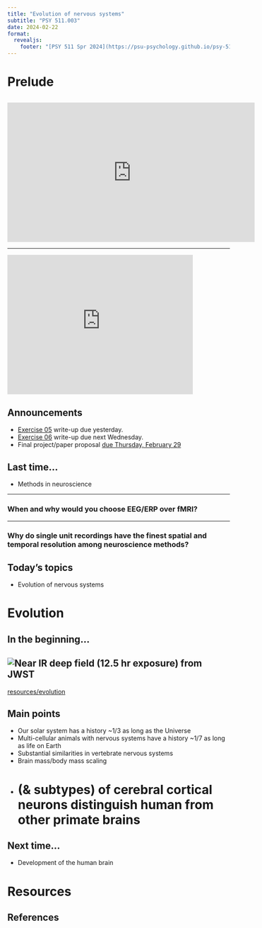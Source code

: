 ```yaml
---
title: "Evolution of nervous systems"
subtitle: "PSY 511.003"
date: 2024-02-22
format: 
  revealjs:
    footer: "[PSY 511 Spr 2024](https://psu-psychology.github.io/psy-511-scan-fdns-2024-spring/)"
---
```


# Prelude

## {.center}

<div class="center_img">
<iframe width="560" height="315" src="https://www.youtube.com/embed/j6y1o6woVaY" frameborder="0" allowfullscreen></iframe>
</div>

---

<iframe width="420" height="315" src="https://www.youtube.com/embed/QMshTTIp7SA" frameborder="0" allowfullscreen></iframe>

## Announcements

- [Exercise 05](../exercises/ex05.qmd) write-up [due yesterday.]{.orange_due}
- [Exercise 06](../exercises/ex06.qmd) write-up [due next Wednesday.]{.orange_due}
- Final project/paper proposal [due Thursday, February 29](../resources/final-project.qmd){.orange_due}

## Last time...

- Methods in neuroscience

---

### When and why would you choose EEG/ERP over fMRI?

---

### Why do single unit recordings have the finest spatial and temporal resolution among neuroscience methods?

## Today's topics

- Evolution of nervous systems

# Evolution

## In the beginning...

![Near IR deep field (12.5 hr exposure) from JWST](https://www.nasa.gov/wp-content/uploads/2023/03/main_image_deep_field_smacs0723-5mb.jpg)
---

[resources/evolution](../resources/evolution.qmd)

## Main points

- Our solar system has a history ~1/3 as long as the Universe
- Multi-cellular animals with nervous systems have a history ~1/7 as long as life on Earth
- Substantial similarities in vertebrate nervous systems
- Brain mass/body mass scaling
- # (& subtypes) of cerebral cortical neurons distinguish human from other primate brains

## Next time...

- Development of the human brain

# Resources

## References
